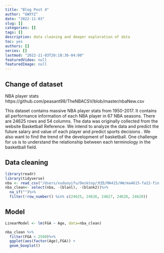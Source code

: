 ```yaml
---
title: "Blog Post 4"
author: "GWXYZ"
date: "2022-11-03"
slug: []
categories: []
tags: []
description: data cleaning and deeper exploration of data
toc: yes
authors: []
series: []
lastmod: "2022-11-03T20:18:36-04:00"
featuredVideo: null
featuredImage: null
---
```

## Change of dataset
NBA player stats 
https://github.com/peasant98/TheNBACSV/blob/master/nbaNew.csv

This dataset contains massive NBA player stats from 1950-2017. It contains all performance information of each NBA player in 67 NBA seasons. There are 24625 rows and 54 columns. The data was originally collected from the website Basketball Reference. We intend to analyze the data and predict the future salary and value of each player and predict sports decisions . We also want to find the trend of the development of basketball. One challenge for us is to understand the relationship between each terminology in the basketball field.

## Data cleaning
```r

library(readr)
library(tidyverse)
nba <- read_csv("/Users/xuduoyifu/Desktop/大四/MA415/HW/ma4615-fa22-final-project-gwxyz/dataset/nbaNew.csv", col_types = cols(PlayerSalary = col_number()))
nba_clean<- select(nba, -(blanl), -(blank2))%>%
  na_if("")%>%
  filter(!row_number() %in% c(24625, 24626, 24627, 24628, 24628))

```




## Model
```r

LinearModel <- lm(FGA ~ Age, data=nba_clean)

nba_clean %>% 
  filter(FGA < 2500)%>%
  ggplot(aes(factor(Age),FGA)) +
  geom_boxplot()
```